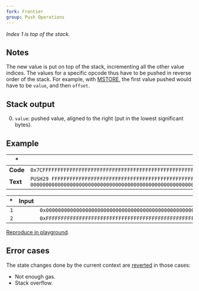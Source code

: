 ```yaml
---
fork: Frontier
group: Push Operations
---
```


_Index 1 is top of the stack._

## Notes

The new value is put on top of the stack, incrementing all the other value indices. The values for a specific opcode thus have to be pushed in reverse order of the stack. For example, with [MSTORE](/#52), the first value pushed would have to be `value`, and then `offset`.

## Stack output

0. `value`: pushed value, aligned to the right (put in the lowest significant bytes).

## Example

| \*       | \*                                                                                                                                    |
| -------- | ------------------------------------------------------------------------------------------------------------------------------------- |
| **Code** | `0x7CFFFFFFFFFFFFFFFFFFFFFFFFFFFFFFFFFFFFFFFFFFFFFFFFFFFFFFFFFF7C0000000000000000000000000000000000000000000000000000000000`          |
| **Text** | `PUSH29 FFFFFFFFFFFFFFFFFFFFFFFFFFFFFFFFFFFFFFFFFFFFFFFFFFFFFFFFFF PUSH29 0000000000000000000000000000000000000000000000000000000000` |

|  \* | Input |                                                         Output |
| --: | ----: | -------------------------------------------------------------: |
| `1` |       | `0x0000000000000000000000000000000000000000000000000000000000` |
| `2` |       | `0xFFFFFFFFFFFFFFFFFFFFFFFFFFFFFFFFFFFFFFFFFFFFFFFFFFFFFFFFFF` |

[Reproduce in playground](/playground?unit=Wei&codeType=Mnemonic&code='zxwwwwy%5Cnz'~yyyFzPUSH29%200yFFw~~%01wyz~_).

## Error cases

The state changes done by the current context are [reverted](#FD) in those cases:

- Not enough gas.
- Stack overflow.

